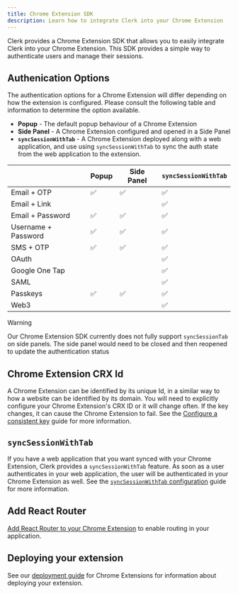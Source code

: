 ```yaml
---
title: Chrome Extension SDK
description: Learn how to integrate Clerk into your Chrome Extension
---
```


Clerk provides a Chrome Extension SDK that allows you to easily integrate Clerk into your Chrome Extension. This SDK provides a simple way to authenticate users and manage their sessions.

## Authenication Options

The authentication options for a Chrome Extension will differ depending on how the extension is configured. Please consult the following table and information to determine the option available.

- **Popup** - The default popup behaviour of a Chrome Extension
- **Side Panel** - A Chrome Extension configured and opened in a Side Panel
- **`syncSessionWithTab`** - A Chrome Extension deployed along with a web application, and use using `syncSessionWithTab` to sync the auth state from the web application to the extension.

| | Popup | Side Panel | `syncSessionWithTab` |
| - | - | - | - |
| Email + OTP | ✅ | ✅ | ✅ |
| Email + Link | | | ✅ |
| Email + Password | ✅ | ✅ | ✅ |
| Username + Password | ✅ | ✅ | ✅ |
| SMS + OTP | ✅ | ✅ | ✅ |
| OAuth | | | ✅ |
| Google One Tap | | | ✅ |
| SAML | | | ✅ |
| Passkeys | ✅ | ✅ | ✅ |
| Web3 | | | ✅ |

> [!WARNING]
> Our Chrome Extension SDK currently does not fully support `syncSessionTab` on side panels. The side panel would need to be closed and then reopened to update the authentication status

## Chrome Extension CRX Id

A Chrome Extension can be identified by its unique Id, in a similar way to how a website can be identified by its domain. You will need to explicitly configure your Chrome Extension's CRX ID or it will change often. If the key changes, it can cause the Chrome Extension to fail. See the [Configure a consistent key](/docs/references/chrome-extension/configure-consistent-crx-id) guide for more information.

## `syncSessionWithTab`

If you have a web application that you want synced with your Chrome Extension, Clerk provides a `syncSessionWithTab` feature. As soon as a user authenticates in your web application, the user will be authenticated in your Chrome Extension as well. See the [`syncSessionWithTab` configuration](/docs/references/chrome-extension/syncsessionwithtab-configuration) guide for more information.

## Add React Router

[Add React Router to your Chrome Extension](/docs/references/chrome-extension/add-react-router) to enable routing in your application.

## Deploying your extension

See our [deployment guide](/docs/deployments/deploy-chrome-extension) for Chrome Extensions for information about deploying your extension.
